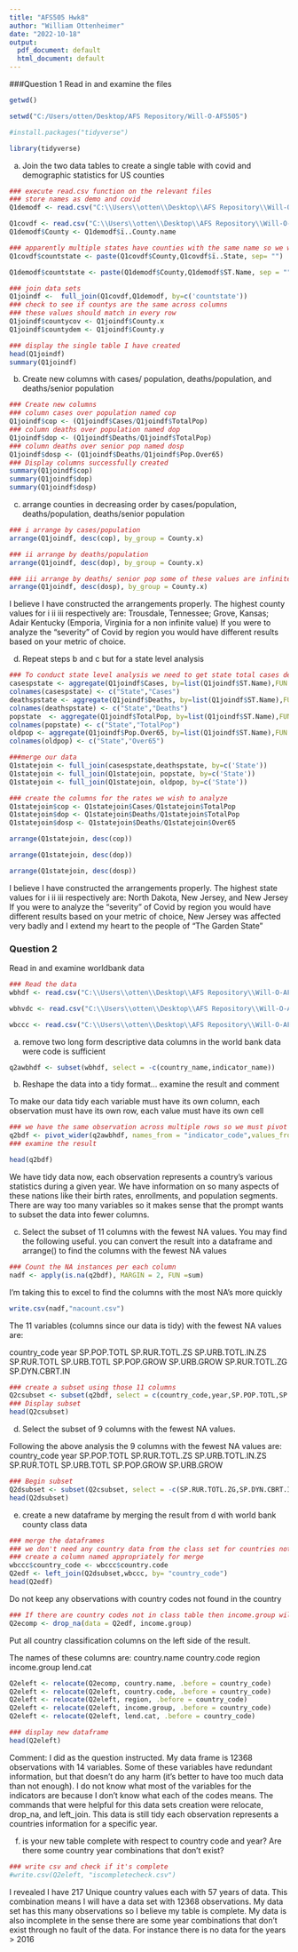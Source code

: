 ---
title: "AFS505 Hwk8"
author: "William Ottenheimer"
date: "2022-10-18"
output:
  pdf_document: default
  html_document: default
---

###Question 1
Read in and examine the files

```{r}
getwd()
```
```{r}
setwd("C:/Users/otten/Desktop/AFS Repository/Will-O-AFS505")
```

```{r}
#install.packages("tidyverse")
```
```{r}
library(tidyverse)
```
a) Join the two data tables to create a single table with covid and demographic statistics for US counties



```{r}
### execute read.csv function on the relevant files
### store names as demo and covid
Q1demodf <- read.csv("C:\\Users\\otten\\Desktop\\AFS Repository\\Will-O-AFS505\\woUS-cnty-demo.csv")

Q1covdf <- read.csv("C:\\Users\\otten\\Desktop\\AFS Repository\\Will-O-AFS505\\woUS-cnty-COVID.csv")
Q1demodf$County <- Q1demodf$ï..County.name
```

```{r}
### apparently multiple states have counties with the same name so we will have to merge by countystate name combo
Q1covdf$countstate <- paste(Q1covdf$County,Q1covdf$ï..State, sep= "")

Q1demodf$countstate <- paste(Q1demodf$County,Q1demodf$ST.Name, sep = "")

```



```{r}
### join data sets
Q1joindf <-  full_join(Q1covdf,Q1demodf, by=c('countstate'))
### check to see if countys are the same across columns
### these values should match in every row
Q1joindf$countycov <- Q1joindf$County.x
Q1joindf$countydem <- Q1joindf$County.y

### display the single table I have created
head(Q1joindf)
summary(Q1joindf)
```
b) Create new columns with cases/ population, deaths/population, and deaths/senior population

```{r}
### Create new columns 
### column cases over population named cop
Q1joindf$cop <- (Q1joindf$Cases/Q1joindf$TotalPop)
### column deaths over population named dop
Q1joindf$dop <- (Q1joindf$Deaths/Q1joindf$TotalPop)
### column deaths over senior pop named dosp
Q1joindf$dosp <- (Q1joindf$Deaths/Q1joindf$Pop.Over65)
### Display columns successfully created
summary(Q1joindf$cop)
summary(Q1joindf$dop)
summary(Q1joindf$dosp)
```
c) arrange counties in decreasing order by cases/population, deaths/population, deaths/senior population

```{r}
### i arrange by cases/population
arrange(Q1joindf, desc(cop), by_group = County.x)
```

```{r}
### ii arrange by deaths/population
arrange(Q1joindf, desc(dop), by_group = County.x)
```

```{r}
### iii arrange by deaths/ senior pop some of these values are infinite because there are no seniors in some counties (662 counties)
arrange(Q1joindf, desc(dosp), by_group = County.x)
```
I believe I have constructed the arrangements properly. The highest county values for i ii iii respectively are: Trousdale, Tennessee; Grove, Kansas; Adair Kentucky (Emporia, Virginia for a non infinite value)
If you were to analyze the "severity" of Covid by region you would have different results based on your metric of choice.


d) Repeat steps b and c but for a state level analysis

```{r}
### To conduct state level analysis we need to get state total cases deaths and demographics
casespstate <- aggregate(Q1joindf$Cases, by=list(Q1joindf$ST.Name),FUN = sum)
colnames(casespstate) <- c("State","Cases")
deathspstate <- aggregate(Q1joindf$Deaths, by=list(Q1joindf$ST.Name),FUN = sum)
colnames(deathspstate) <- c("State","Deaths")
popstate  <- aggregate(Q1joindf$TotalPop, by=list(Q1joindf$ST.Name),FUN = sum)
colnames(popstate) <- c("State","TotalPop")
oldpop <- aggregate(Q1joindf$Pop.Over65, by=list(Q1joindf$ST.Name),FUN = sum)
colnames(oldpop) <- c("State","Over65")
```

```{r}
###merge our data
Q1statejoin <- full_join(casespstate,deathspstate, by=c('State'))
Q1statejoin <- full_join(Q1statejoin, popstate, by=c('State'))
Q1statejoin <- full_join(Q1statejoin, oldpop, by=c('State'))

### create the columns for the rates we wish to analyze
Q1statejoin$cop <- Q1statejoin$Cases/Q1statejoin$TotalPop
Q1statejoin$dop <- Q1statejoin$Deaths/Q1statejoin$TotalPop
Q1statejoin$dosp <- Q1statejoin$Deaths/Q1statejoin$Over65

```

```{r}
arrange(Q1statejoin, desc(cop))
```

```{r}
arrange(Q1statejoin, desc(dop))
```

```{r}
arrange(Q1statejoin, desc(dosp))
```
I believe I have constructed the arrangements properly. The highest state values for i ii iii respectively are: North Dakota, New Jersey, and New Jersey
If you were to analyze the "severity" of Covid by region you would have different results based on your metric of choice, New Jersey was affected very badly and I extend my heart to the people of "The Garden State"


### Question 2
Read in and examine worldbank data

```{r}
### Read the data
wbhdf <- read.csv("C:\\Users\\otten\\Desktop\\AFS Repository\\Will-O-AFS505\\worldbankhealth.csv")


```

```{r}
wbhvdc <- read.csv("C:\\Users\\otten\\Desktop\\AFS Repository\\Will-O-AFS505\\WorldBankHealth-VarDescClean.csv")

wbccc <- read.csv("C:\\Users\\otten\\Desktop\\AFS Repository\\Will-O-AFS505\\WorldBankCountryClassClean.csv")
```


a) remove two long form descriptive data columns in the world bank data were code is sufficient

```{r}
q2awbhdf <- subset(wbhdf, select = -c(country_name,indicator_name))
```

b) Reshape the data into a tidy format... examine the result and comment

To make our data tidy each variable must have its own column, each observation must have its own row, each value must have its own cell

```{r}
### we have the same observation across multiple rows so we must pivot wider
q2bdf <- pivot_wider(q2awbhdf, names_from = "indicator_code",values_from = value)
### examine the result 

head(q2bdf)

```
We have tidy data now, each observation represents a country's various statistics during a given year. We have information on so many aspects of these nations like their birth rates, enrollments, and population segments. There are way too many variables so it makes sense that the prompt wants to subset the data into fewer columns.

c) Select the subset of 11 columns with the fewest NA values. You may find the following useful. you can convert the result into a dataframe and arrange() to find the columns with the fewest NA values

```{r}
### Count the NA instances per each column
nadf <- apply(is.na(q2bdf), MARGIN = 2, FUN =sum)

```
I'm taking this to excel to find the columns with the most NA's more quickly

```{r}
write.csv(nadf,"nacount.csv")
```

The 11 variables (columns since our data is tidy) with the fewest NA values are:

country_code
year
SP.POP.TOTL
SP.RUR.TOTL.ZS
SP.URB.TOTL.IN.ZS
SP.RUR.TOTL
SP.URB.TOTL
SP.POP.GROW
SP.URB.GROW
SP.RUR.TOTL.ZG
SP.DYN.CBRT.IN

```{r}
### create a subset using those 11 columns
Q2csubset <- subset(q2bdf, select = c(country_code,year,SP.POP.TOTL,SP.RUR.TOTL.ZS,SP.URB.TOTL.IN.ZS,SP.RUR.TOTL,SP.URB.TOTL,SP.POP.GROW,SP.URB.GROW,SP.RUR.TOTL.ZG,SP.DYN.CBRT.IN))
### Display subset
head(Q2csubset)
```


d) Select the subset of 9 columns with the fewest NA values.

Following the above analysis the 9 columns with the fewest NA values are:
country_code
year
SP.POP.TOTL
SP.RUR.TOTL.ZS
SP.URB.TOTL.IN.ZS
SP.RUR.TOTL
SP.URB.TOTL
SP.POP.GROW
SP.URB.GROW



```{r}
### Begin subset
Q2dsubset <- subset(Q2csubset, select = -c(SP.RUR.TOTL.ZG,SP.DYN.CBRT.IN))
head(Q2dsubset)
```


e) create a new dataframe by merging the result from d with world bank county class data

```{r}
### merge the dataframes
### we don't need any country data from the class set for countries not in part d's data so we will left join
### create a column named appropriately for merge
wbccc$country_code <- wbccc$country.code
Q2edf <- left_join(Q2dsubset,wbccc, by= "country_code")
head(Q2edf)
```
Do not keep any observations with country codes not found in the country

```{r}
### If there are country codes not in class table then income.group will have an na value we drop rows accordingly
Q2ecomp <- drop_na(data = Q2edf, income.group)
```
Put all country classification columns on the left side of the result.

The names of these columns are:
country.name	country.code	region	income.group	lend.cat


```{r}
Q2eleft <- relocate(Q2ecomp, country.name, .before = country_code)
Q2eleft <- relocate(Q2eleft, country.code, .before = country_code)
Q2eleft <- relocate(Q2eleft, region, .before = country_code)
Q2eleft <- relocate(Q2eleft, income.group, .before = country_code)
Q2eleft <- relocate(Q2eleft, lend.cat, .before = country_code)

```

```{r}
### display new dataframe
head(Q2eleft)
```

Comment: I did as the question instructed. My data frame is 12368 observations with 14 variables. Some of these variables have redundant information, but that doesn't do any harm (it's better to have too much data than not enough). I do not know what most of the variables for the indicators are because I don't know what each of the codes means. The commands that were helpful for this data sets creation were relocate, drop_na, and left_join. This data is still tidy each observation represents a countries information for a specific year.

f) is your new table complete with respect to country code and year? Are there some country year combinations that don't exist?

```{r}
### write csv and check if it's complete
#write.csv(Q2eleft, "iscompletecheck.csv")
```

I revealed I have 217 Unique country values each with 57 years of data. This combination means I will have a data set with 12368 observations. My data set has this many observations so I believe my table is complete. My data is also incomplete in the sense there are some year combinations that don't exist through no fault of the data. For instance there is no data for the years > 2016



